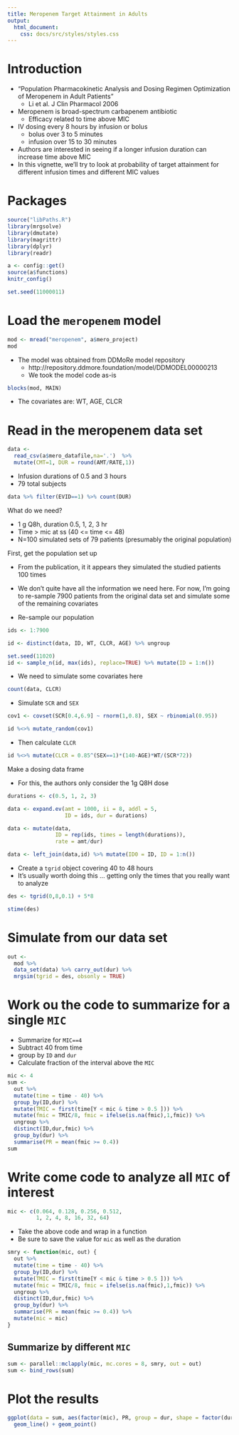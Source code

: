 ```yaml
---
title: Meropenem Target Attainment in Adults
output: 
  html_document:
    css: docs/src/styles/styles.css
---
```




# Introduction

- "Population Pharmacokinetic Analysis and Dosing Regimen Optimization of Meropenem in Adult Patients"
    - Li et al. J Clin Pharmacol 2006
- Meropenem is broad-spectrum carbapenem antibiotic
    - Efficacy related to time above MIC
- IV dosing every 8 hours by infusion or bolus
    - bolus over 3 to 5 minutes
    - infusion over 15 to 30 minutes
- Authors are interested in seeing if a longer infusion duration 
can increase time above MIC
- In this vignette, we'll try to look at probability of target attainment for 
different infusion times and different MIC values


# Packages
```r
source("libPaths.R")
library(mrgsolve)
library(dmutate)
library(magrittr)
library(dplyr)
library(readr)

a <- config::get()
source(a$functions)
knitr_config()

set.seed(11000011)
```


# Load the `meropenem` model
```r
mod <- mread("meropenem", a$mero_project)
mod
```

- The model was obtained from DDMoRe model repository
  - http://repository.ddmore.foundation/model/DDMODEL00000213
  - We took the model code as-is
  
```r
blocks(mod, MAIN)
```

- The covariates are: WT, AGE, CLCR

# Read in the meropenem data set
```r
data <- 
  read_csv(a$mero_datafile,na='.')  %>% 
  mutate(CMT=1, DUR = round(AMT/RATE,1))
```

- Infusion durations of 0.5 and 3 hours
- 79 total subjects

```r
data %>% filter(EVID==1) %>% count(DUR)
```


What do we need?
 
- 1 g Q8h, duration 0.5, 1, 2, 3 hr
- Time > mic at ss (40 <= time <= 48)
- N=100 simulated sets of 79 patients (presumably the original population)


First, get the population set up

- From the publication, it it appears they simulated the studied patients
100 times
- We don't quite have all the information we need here.  For now, I'm going 
to re-sample 7900 patients from the original data set and simulate
some of the remaining covariates

- Re-sample our population

```r
ids <- 1:7900

id <- distinct(data, ID, WT, CLCR, AGE) %>% ungroup

set.seed(11020)
id <- sample_n(id, max(ids), replace=TRUE) %>% mutate(ID = 1:n())
```


- We need to simulate some covariates here
```r
count(data, CLCR)
```


- Simulate `SCR` and `SEX`

```r
cov1 <- covset(SCR[0.4,6.9] ~ rnorm(1,0.8), SEX ~ rbinomial(0.95))

id %<>% mutate_random(cov1)
```

- Then calculate `CLCR`

```r
id %<>% mutate(CLCR = 0.85^(SEX==1)*(140-AGE)*WT/(SCR*72))
```


Make a dosing data frame

- For this, the authors only consider the 1g Q8H dose

```r
durations <- c(0.5, 1, 2, 3)

data <- expand.ev(amt = 1000, ii = 8, addl = 5, 
                  ID = ids, dur = durations)

data <- mutate(data, 
               ID = rep(ids, times = length(durations)), 
               rate = amt/dur)

data <- left_join(data,id) %>% mutate(ID0 = ID, ID = 1:n())
```


- Create a `tgrid` object covering 40 to 48 hours
- It's usually worth doing this ... getting only the times that 
you really want to analyze

```r
des <- tgrid(0,8,0.1) + 5*8

stime(des)
```


# Simulate from our data set

```r
out <- 
  mod %>% 
  data_set(data) %>% carry_out(dur) %>%
  mrgsim(tgrid = des, obsonly = TRUE)
```


# Work ou the code to summarize for a single `MIC`

- Summarize for `MIC==4`
- Subtract 40 from time
- group by `ID` and `dur`
- Calculate fraction of the interval above the `MIC`

```r
mic <- 4
sum <- 
  out %>% 
  mutate(time = time - 40) %>%
  group_by(ID,dur) %>%
  mutate(TMIC = first(time[Y < mic & time > 0.5 ])) %>%
  mutate(fmic = TMIC/8, fmic = ifelse(is.na(fmic),1,fmic)) %>% 
  ungroup %>% 
  distinct(ID,dur,fmic) %>%
  group_by(dur) %>%
  summarise(PR = mean(fmic >= 0.4))
sum
```

# Write come code to analyze all `MIC` of interest

```r
mic <- c(0.064, 0.128, 0.256, 0.512, 
         1, 2, 4, 8, 16, 32, 64)
```


- Take the above code and wrap in a function
- Be sure to save the value for `mic` as well as the duration

```r
smry <- function(mic, out) {
  out %>% 
  mutate(time = time - 40) %>%
  group_by(ID,dur) %>%
  mutate(TMIC = first(time[Y < mic & time > 0.5 ])) %>%
  mutate(fmic = TMIC/8, fmic = ifelse(is.na(fmic),1,fmic)) %>% 
  ungroup %>% 
  distinct(ID,dur,fmic) %>%
  group_by(dur) %>%
  summarise(PR = mean(fmic >= 0.4)) %>%
  mutate(mic = mic)
}
```

## Summarize by different `MIC`
```r
sum <- parallel::mclapply(mic, mc.cores = 8, smry, out = out)
sum <- bind_rows(sum)
```

# Plot the results
```r
ggplot(data = sum, aes(factor(mic), PR, group = dur, shape = factor(dur))) + 
  geom_line() + geom_point()
```


